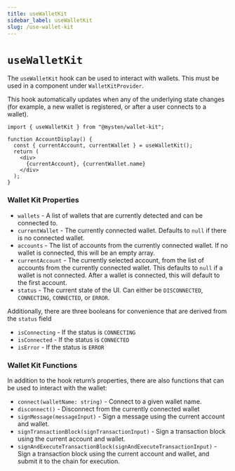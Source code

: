 ```yaml
---
title: useWalletKit
sidebar_label: useWalletKit
slug: /use-wallet-kit
---
```


# `useWalletKit`

The `useWalletKit` hook can be used to interact with wallets. This must be used in a component under `WalletKitProvider`.

This hook automatically updates when any of the underlying state changes (for example, a new wallet is registered, or after a user connects to a wallet).

```tsx
import { useWalletKit } from "@mysten/wallet-kit";

function AccountDisplay() {
  const { currentAccount, currentWallet } = useWalletKit();
  return (
    <div>
      {currentAccount}, {currentWallet.name}
    </div>
  );
}
```

### Wallet Kit Properties

-   `wallets` - A list of wallets that are currently detected and can be connected to.
-   `currentWallet` - The currently connected wallet. Defaults to `null` if there is no connected wallet.
-   `accounts` - The list of accounts from the currently connected wallet. If no wallet is connected, this will be an empty array.
-   `currentAccount` - The currently selected account, from the list of accounts from the currently connected wallet. This defaults to `null` if a wallet is not connected. After a wallet is connected, this will default to the first account.
-   `status` - The current state of the UI. Can either be `DISCONNECTED`, `CONNECTING`, `CONNECTED`, or `ERROR`.

Additionally, there are three booleans for convenience that are derived from the `status` field

-   `isConnecting` - If the status is `CONNECTING`
-   `isConnected` - If the status is `CONNECTED`
-   `isError` - If the status is `ERROR`

### Wallet Kit Functions

In addition to the hook return’s properties, there are also functions that can be used to interact with the wallet:

-   `connect(walletName: string)` - Connect to a given wallet name.
-   `disconnect()` - Disconnect from the currently connected wallet
-   `signMessage(messageInput)` - Sign a message using the current account and wallet.
-   `signTransactionBlock(signTransactionInput)` - Sign a transaction block using the current account and wallet.
-   `signAndExecuteTransactionBlock(signAndExecuteTransactionInput)` - Sign a transaction block using the current account and wallet, and submit it to the chain for execution.
